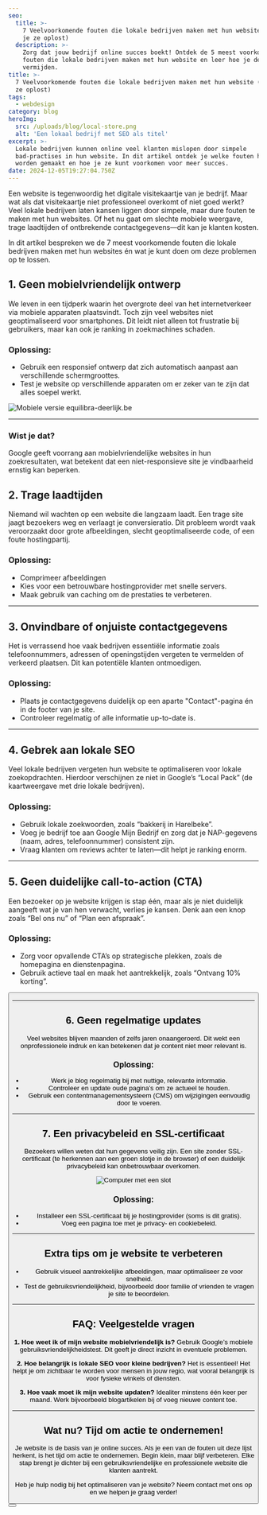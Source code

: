 ```yaml
---
seo:
  title: >-
    7 Veelvoorkomende fouten die lokale bedrijven maken met hun website (en hoe
    je ze oplost)
  description: >-
    Zorg dat jouw bedrijf online succes boekt! Ontdek de 5 meest voorkomende
    fouten die lokale bedrijven maken met hun website en leer hoe je deze kunt
    vermijden.
title: >-
  7 Veelvoorkomende fouten die lokale bedrijven maken met hun website (en hoe je
  ze oplost)
tags:
  - webdesign
category: blog
heroImg: 
  src: /uploads/blog/local-store.png
  alt: 'Een lokaal bedrijf met SEO als titel'
excerpt: >-
  Lokale bedrijven kunnen online veel klanten mislopen door simpele
  bad-practises in hun website. In dit artikel ontdek je welke fouten het vaakst
  worden gemaakt en hoe je ze kunt voorkomen voor meer succes.
date: 2024-12-05T19:27:04.750Z
---
```


Een website is tegenwoordig het digitale visitekaartje van je bedrijf. Maar wat als dat visitekaartje niet professioneel overkomt of niet goed werkt? Veel lokale bedrijven laten kansen liggen door simpele, maar dure fouten te maken met hun websites. Of het nu gaat om slechte mobiele weergave, trage laadtijden of ontbrekende contactgegevens—dit kan je klanten kosten.

In dit artikel bespreken we de 7 meest voorkomende fouten die lokale bedrijven maken met hun websites én wat je kunt doen om deze problemen op te lossen.

## 1. Geen mobielvriendelijk ontwerp

We leven in een tijdperk waarin het overgrote deel van het internetverkeer via mobiele apparaten plaatsvindt. Toch zijn veel websites niet geoptimaliseerd voor smartphones. Dit leidt niet alleen tot frustratie bij gebruikers, maar kan ook je ranking in zoekmachines schaden.

### Oplossing:

* Gebruik een responsief ontwerp dat zich automatisch aanpast aan verschillende schermgroottes.
* Test je website op verschillende apparaten om er zeker van te zijn dat alles soepel werkt.

![Mobiele versie equilibra-deerlijk.be](/uploads/work/equilibra/equilibra-mobile.png "Mobiele versie equilibra-deerlijk.be")

***

### Wist je dat?

Google geeft voorrang aan mobielvriendelijke websites in hun zoekresultaten, wat betekent dat een niet-responsieve site je vindbaarheid ernstig kan beperken.

## 2. Trage laadtijden

Niemand wil wachten op een website die langzaam laadt. Een trage site jaagt bezoekers weg en verlaagt je conversieratio. Dit probleem wordt vaak veroorzaakt door grote afbeeldingen, slecht geoptimaliseerde code, of een foute hostingpartij.

<widget type="slowLoading" />

### Oplossing:

* Comprimeer afbeeldingen
* Kies voor een betrouwbare hostingprovider met snelle servers.
* Maak gebruik van caching om de prestaties te verbeteren.

***

## 3. Onvindbare of onjuiste contactgegevens

Het is verrassend hoe vaak bedrijven essentiële informatie zoals telefoonnummers, adressen of openingstijden vergeten te vermelden of verkeerd plaatsen. Dit kan potentiële klanten ontmoedigen.

### Oplossing:

* Plaats je contactgegevens duidelijk op een aparte "Contact"-pagina én in de footer van je site.
* Controleer regelmatig of alle informatie up-to-date is.

***

## 4. Gebrek aan lokale SEO

Veel lokale bedrijven vergeten hun website te optimaliseren voor lokale zoekopdrachten. Hierdoor verschijnen ze niet in Google’s “Local Pack” (de kaartweergave met drie lokale bedrijven).

### Oplossing:

* Gebruik lokale zoekwoorden, zoals “bakkerij in Harelbeke”.
* Voeg je bedrijf toe aan Google Mijn Bedrijf en zorg dat je NAP-gegevens (naam, adres, telefoonnummer) consistent zijn.
* Vraag klanten om reviews achter te laten—dit helpt je ranking enorm.

***

## 5. Geen duidelijke call-to-action (CTA)

Een bezoeker op je website krijgen is stap één, maar als je niet duidelijk aangeeft wat je van hen verwacht, verlies je kansen. Denk aan een knop zoals “Bel ons nu” of “Plan een afspraak”.

### Oplossing:

* Zorg voor opvallende CTA’s op strategische plekken, zoals de homepagina en dienstenpagina.
* Gebruik actieve taal en maak het aantrekkelijk, zoals “Ontvang 10% korting”.

<Button href="/nl/contact" text="Vraag meer info" />

***

## 6. Geen regelmatige updates

Veel websites blijven maanden of zelfs jaren onaangeroerd. Dit wekt een onprofessionele indruk en kan betekenen dat je content niet meer relevant is.

### Oplossing:

* Werk je blog regelmatig bij met nuttige, relevante informatie.
* Controleer en update oude pagina’s om ze actueel te houden.
* Gebruik een contentmanagementsysteem (CMS) om wijzigingen eenvoudig door te voeren.

***

## 7. Een privacybeleid en SSL-certificaat

Bezoekers willen weten dat hun gegevens veilig zijn. Een site zonder SSL-certificaat (te herkennen aan een groen slotje in de browser) of een duidelijk privacybeleid kan onbetrouwbaar overkomen.

![Computer met een slot](/uploads/blog/padlock.png)

### Oplossing:

* Installeer een SSL-certificaat bij je hostingprovider (soms is dit gratis).
* Voeg een pagina toe met je privacy- en cookiebeleid.

***

## Extra tips om je website te verbeteren

* Gebruik visueel aantrekkelijke afbeeldingen, maar optimaliseer ze voor snelheid.
* Test de gebruiksvriendelijkheid, bijvoorbeeld door familie of vrienden te vragen je site te beoordelen.

***

## FAQ: Veelgestelde vragen

**1. Hoe weet ik of mijn website mobielvriendelijk is?**
Gebruik Google’s mobiele gebruiksvriendelijkheidstest. Dit geeft je direct inzicht in eventuele problemen.

**2. Hoe belangrijk is lokale SEO voor kleine bedrijven?**
Het is essentieel! Het helpt je om zichtbaar te worden voor mensen in jouw regio, wat vooral belangrijk is voor fysieke winkels of diensten.

**3. Hoe vaak moet ik mijn website updaten?**
Idealiter minstens één keer per maand. Werk bijvoorbeeld blogartikelen bij of voeg nieuwe content toe.

***

## Wat nu? Tijd om actie te ondernemen!

Je website is de basis van je online succes. Als je een van de fouten uit deze lijst herkent, is het tijd om actie te ondernemen. Begin klein, maar blijf verbeteren. Elke stap brengt je dichter bij een gebruiksvriendelijke en professionele website die klanten aantrekt.

Heb je hulp nodig bij het optimaliseren van je website? Neem contact met ons op en we helpen je graag verder!

<Button href="/nl/contact" text="Neem contact op" />

